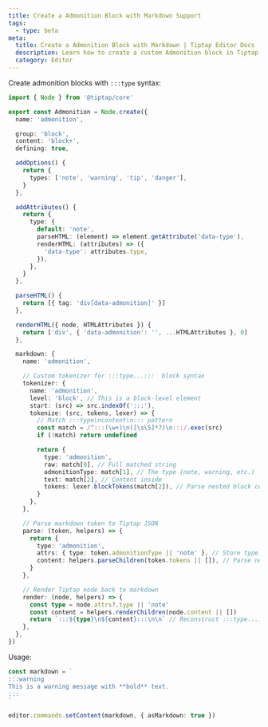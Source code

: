 ```yaml
---
title: Create a Admonition Block with Markdown Support
tags:
  - type: beta
meta:
  title: Create a Admonition Block with Markdown | Tiptap Editor Docs
  description: Learn how to create a custom Admonition block in Tiptap that supports Markdown syntax.
  category: Editor
---
```


Create admonition blocks with `:::type` syntax:

```typescript
import { Node } from '@tiptap/core'

export const Admonition = Node.create({
  name: 'admonition',

  group: 'block',
  content: 'block+',
  defining: true,

  addOptions() {
    return {
      types: ['note', 'warning', 'tip', 'danger'],
    }
  },

  addAttributes() {
    return {
      type: {
        default: 'note',
        parseHTML: (element) => element.getAttribute('data-type'),
        renderHTML: (attributes) => ({
          'data-type': attributes.type,
        }),
      },
    }
  },

  parseHTML() {
    return [{ tag: 'div[data-admonition]' }]
  },

  renderHTML({ node, HTMLAttributes }) {
    return ['div', { 'data-admonition': '', ...HTMLAttributes }, 0]
  },

  markdown: {
    name: 'admonition',

    // Custom tokenizer for :::type...:::  block syntax
    tokenizer: {
      name: 'admonition',
      level: 'block', // This is a block-level element
      start: (src) => src.indexOf(':::'),
      tokenize: (src, tokens, lexer) => {
        // Match :::type\ncontent\n::: pattern
        const match = /^:::(\w+)\n([\s\S]*?)\n:::/.exec(src)
        if (!match) return undefined

        return {
          type: 'admonition',
          raw: match[0], // Full matched string
          admonitionType: match[1], // The type (note, warning, etc.)
          text: match[2], // Content inside
          tokens: lexer.blockTokens(match[2]), // Parse nested block content
        }
      },
    },

    // Parse markdown token to Tiptap JSON
    parse: (token, helpers) => {
      return {
        type: 'admonition',
        attrs: { type: token.admonitionType || 'note' }, // Store type as attribute
        content: helpers.parseChildren(token.tokens || []), // Parse nested blocks
      }
    },

    // Render Tiptap node back to markdown
    render: (node, helpers) => {
      const type = node.attrs?.type || 'note'
      const content = helpers.renderChildren(node.content || [])
      return `:::${type}\n${content}:::\n\n` // Reconstruct :::type...:::
    },
  },
})
```

Usage:

```typescript
const markdown = `
:::warning
This is a warning message with **bold** text.
:::
`

editor.commands.setContent(markdown, { asMarkdown: true })
```

